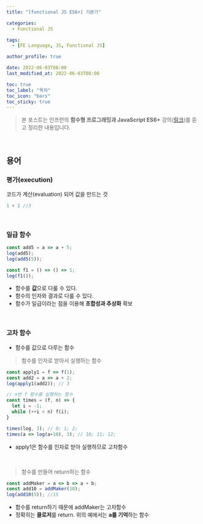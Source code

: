 ```yaml
---
title: "[functional JS ES6+] 기본기"

categories:
  - Functional JS

tags:
  - [FE Language, JS, Functional JS]

author_profile: true

date: 2022-06-03T08:00
last_modified_at: 2022-06-03T08:00

toc: true
toc_label: "목차"
toc_icon: "bars"
toc_sticky: true
---
```


> 본 포스트는 인프런의 **함수형 프로그래밍과 JavaScript ES6+** 강의([링크](https://www.inflearn.com/course/functional-es6))를 듣고 정리한 내용입니다.

<br />

## 용어

### 평가(execution)

코드가 계산(evaluation) 되어 값을 만드는 것

```js
1 + 2 //3
```

<br />

### 일급 함수

```js
const add5 = a => a + 5;
log(add5);
log(add5(5));

const f1 = () => () => 1;
log(f1());
```

- 함수를 **값**으로 다룰 수 있다.
- 함수의 인자와 결과로 다룰 수 있다.
- 함수가 일급이라는 점을 이용해 **조합성과 추상화** 확보

<br />

### 고차 함수

- 함수를 값으로 다루는 함수

> 함수를 인자로 받아서 실행하는 함수

```js
const apply1 = f => f(1);
const add2 = a => a + 2;
log(apply1(add2)); // 3

// n번 f 함수를 실행하는 함수
const times = (f, n) => {
  let i = -1;
  while (++i < n) f(i);
}

times(log, 3); // 0; 1; 2;
times(a => log(a+10), 3); // 10; 11; 12;
```

- apply1은 함수를 인자로 받아 실행하므로 고차함수


<br />

> 함수를 만들어 return하는 함수

```js
const addMaker = a => b => a + b;
const add10 = addMaker(10);
log(add10(5)); //15
```

- 함수를 return하기 때문에 addMaker는 고차함수
- 정확히는 **클로저**를 return. 위의 예에서는 **a를 기억**하는 함수